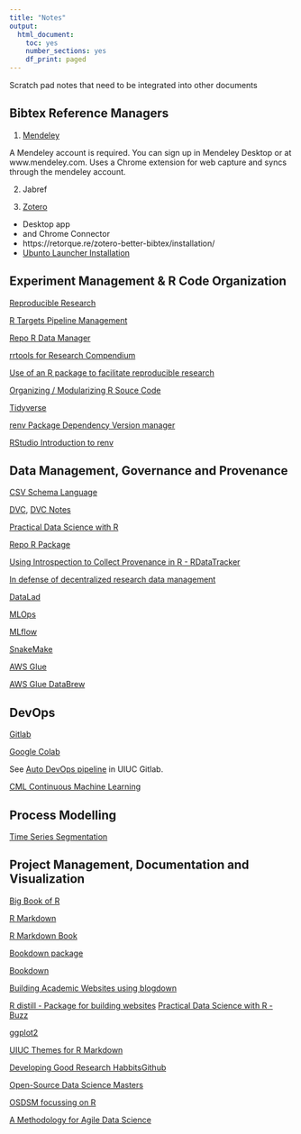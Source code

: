 ```yaml
---
title: "Notes"
output:
  html_document:
    toc: yes
    number_sections: yes
    df_print: paged
---
```


Scratch pad notes that need to be integrated into other documents

## Bibtex Reference Managers

1. [Mendeley](https://www.mendeley.com/download-desktop-new/)

A Mendeley account is required. You can sign up in Mendeley Desktop or at www.mendeley.com.  Uses a Chrome extension for web capture and syncs through the mendeley account.

2. Jabref

3. [Zotero](https://www.zotero.org/download/)

  - Desktop app
  - and Chrome Connector
  - https://retorque.re/zotero-better-bibtex/installation/
  - [Ubunto Launcher Installation](https://www.zotero.org/support/installation)

## Experiment Management & R Code Organization

[Reproducible Research](https://cran.rstudio.com/web/views/ReproducibleResearch.html)

[R Targets Pipeline Management](https://books.ropensci.org/targets/)

[Repo R Data Manager](https://cran.rstudio.com/web/packages/repo/vignettes/index.html)

[rrtools for Research Compendium](https://github.com/benmarwick/rrtools)

[Use of an R package to facilitate reproducible research](https://github.com/ropensci/rrrpkg)

[Organizing / Modularizing R Souce Code]( https://cran.r-project.org/web/packages/modules/vignettes/modulesAsFiles.html )

[Tidyverse](https://www.tidyverse.org/)

[renv Package Dependency Version manager](https://cran.rstudio.com/web/packages/renv/index.html)

[RStudio Introduction to renv](https://rstudio.github.io/renv/articles/renv.html)

## Data Management, Governance and Provenance

[CSV Schema Language](https://digital-preservation.github.io/csv-schema/csv-schema-1.2.html)

[DVC](https://dvc.org),  [DVC Notes](./DVC_Notes.Rmd)

[Practical Data Science with R](https://github.com/WinVector/PDSwR2/blob/main/Buzz/buzzm.md)

[Repo R Package](https://cran.r-project.org/web/packages/repo/vignettes/index.html)

[Using Introspection to Collect Provenance in R - RDataTracker](https://www.mdpi.com/2227-9709/5/1/12/pdf) 

[In defense of decentralized research data management](https://www.degruyter.com/document/doi/10.1515/nf-2020-0037/html)

[DataLad](https://www.datalad.org/)

[MLOps](https://en.wikipedia.org/wiki/MLOps)

[MLflow](https://mlflow.org/)

[SnakeMake](https://snakemake.readthedocs.io/en/stable/)

[AWS Glue](https://aws.amazon.com/glue)

[AWS Glue DataBrew](https://aws.amazon.com/glue/features/databrew/)

## DevOps

[Gitlab](https://about.gitlab.com/)

[Google Colab](https://colab.research.google.com/)

See [Auto DevOps pipeline](https://gitlab.engr.illinois.edu/wbc3/msfe-ie522-statistical-methods-summer-project/-/settings/ci_cd) in UIUC Gitlab.

[CML Continuous Machine Learning](https://cml.dev/)

## Process Modelling

[Time Series Segmentation](https://en.wikipedia.org/wiki/Time-series_segmentation)

## Project Management, Documentation and Visualization

[Big Book of R](https://www.bigbookofr.com/index.html)

[R Markdown](https://rmarkdown.rstudio.com/)

[R Markdown Book](https://bookdown.org/yihui/rmarkdown/)

[Bookdown package](https://bookdown.org/yihui/bookdown/)

[Bookdown](https://bookdown.org/yihui/rmarkdown/books.html#books)

[Building Academic Websites using blogdown](https://support.rbind.io/2017/06/16/academic-site-apreshill/)

[R distill - Package for building websites](https://rstudio.github.io/distill/)
[Practical Data Science with R - Buzz](https://github.com/WinVector/PDSwR2/tree/main/Buzz)

[ggplot2](https://ggplot2.tidyverse.org/)

[UIUC Themes for R Markdown](https://rdrr.io/cran/uiucthemes/)

[Developing Good Research Habbits](https://github.com/robjhyndman/ResearchHabits/raw/master/ResearchHabits.pdf)[Github](https://github.com/wcravens/ResearchHabits)

[Open-Source Data Science Masters](http://datasciencemasters.org/)

[OSDSM focussing on R](https://github.com/datasciencemasters/go/blob/master/r-resources.md)

[A Methodology for Agile Data Science](https://edwinth.github.io/ADSwR/a-methodology-for-agile-data-science.html)